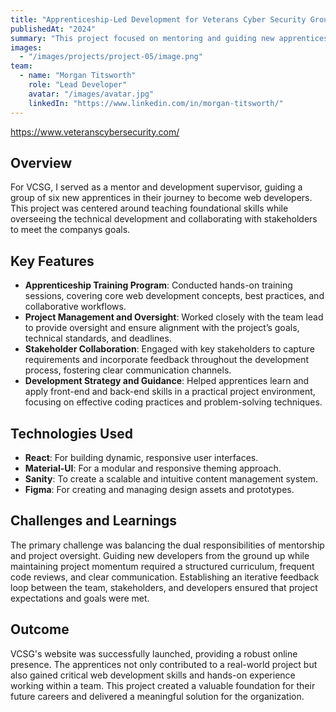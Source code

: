 ```yaml
---
title: "Apprenticeship-Led Development for Veterans Cyber Security Group"
publishedAt: "2024"
summary: "This project focused on mentoring and guiding new apprentices through the full cycle of web development for a company called Veterans Cybersecurity Group"
images:
  - "/images/projects/project-05/image.png"
team:
  - name: "Morgan Titsworth"
    role: "Lead Developer"
    avatar: "/images/avatar.jpg"
    linkedIn: "https://www.linkedin.com/in/morgan-titsworth/"
---
```


https://www.veteranscybersecurity.com/

## Overview

For VCSG, I served as a mentor and development supervisor, guiding a group of six new apprentices in their journey to become web developers. This project was centered around teaching foundational skills while overseeing the technical development and collaborating with stakeholders to meet the companys goals.

## Key Features

- **Apprenticeship Training Program**: Conducted hands-on training sessions, covering core web development concepts, best practices, and collaborative workflows.
- **Project Management and Oversight**: Worked closely with the team lead to provide oversight and ensure alignment with the project’s goals, technical standards, and deadlines.
- **Stakeholder Collaboration**: Engaged with key stakeholders to capture requirements and incorporate feedback throughout the development process, fostering clear communication channels.
- **Development Strategy and Guidance**: Helped apprentices learn and apply front-end and back-end skills in a practical project environment, focusing on effective coding practices and problem-solving techniques.

## Technologies Used

- **React**: For building dynamic, responsive user interfaces.
- **Material-UI**: For a modular and responsive theming approach.
- **Sanity**: To create a scalable and intuitive content management system.
- **Figma**: For creating and managing design assets and prototypes.

## Challenges and Learnings

The primary challenge was balancing the dual responsibilities of mentorship and project oversight. Guiding new developers from the ground up while maintaining project momentum required a structured curriculum, frequent code reviews, and clear communication. Establishing an iterative feedback loop between the team, stakeholders, and developers ensured that project expectations and goals were met.

## Outcome

VCSG's website was successfully launched, providing a robust online presence. The apprentices not only contributed to a real-world project but also gained critical web development skills and hands-on experience working within a team. This project created a valuable foundation for their future careers and delivered a meaningful solution for the organization.
